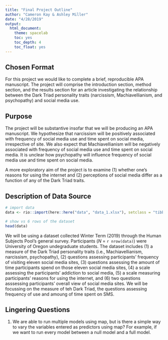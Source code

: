 ```yaml
---
title: "Final Project Outline"
author: "Cameron Kay & Ashley Miller"
date: "4/28/2019"
output:
  html_document:
    theme: spacelab
    toc: yes
    toc_depth: 4
    toc_float: yes
---
```


## Chosen Format

For this project we would like to complete a brief, reproducible APA manuscript. The project will comprise the introduction section, method section, and the results section for an article investigating the relationship between the Dark Triad personality traits (narcissism, Machiavellianism, and psychopathy) and social media use.

## Purpose

The project will be substantive insofar that we will be producing an APA manuscript. We hypothesize that narcissism will be positively associated with frequency of social media use and time spent on social media, irrespective of site. We also expect that Machiavellianism will be negatively associated with frequency of social media use and time spent on social media. It is unclear how psychopathy will influence frequency of social media use and time spent on social media. 

A more exploratory aim of the project is to examine (1) whether one's reasons for using the internet and (2) perceptions of social media differ as a function of any of the Dark Triad traits. 

## Description of Data Source

```r
# import data
data <- rio::import(here::here("data", "data_1.xlsx"), setclass = "tibble")

# show vs 6 rows of the dataset
head(data)
```

We will be using a dataset collected Winter Term (2019) through the Human Subjects Pool's general survey. Participants (*N* = `r nrow(data)`) were University of Oregon undegraduate students. The dataset includes (1) a measure of the Dark Triad personality traits (i.e., Machiavellianism, narcissism, psychopathy), (2) questions assessing  participants' frequency of visiting eleven social media sites, (3) questions assessing the amount of time participants spend on those eleven social media sites, (4) a scale assessing the participants' addiction to social media, (5) a scale measuring participants' reasons for using the internet, and (6) two questions asssessing participants' overall view of social media sites. We will be focussing on the measure of teh Dark Triad, the questions assessing frequency of use and amoung of time spent on SMS.

## Lingering Questions
1. We are able to run multiple models using map, but is there a simple way to vary the variables entered as predictors using map? For example, if we want to run every model between a null model and a full model.



